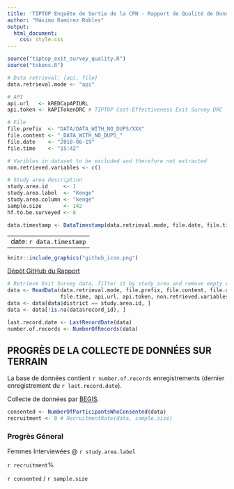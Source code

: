 ```yaml
---
title: 'TIPTOP Enquête de Sortie de la CPN - Rapport de Qualité de Données: RDC - KENGE'
author: "Máximo Ramírez Robles"
output: 
  html_document: 
    css: style.css
---
```

```r
source("tiptop_exit_survey_quality.R")
source("tokens.R")

# Data retrieval: {api, file}
data.retrieval.mode <- "api"

# API
api.url   <- kREDCapAPIURL
api.token <- kAPITokenDRC # TIPTOP Cost-Effectiveness Exit Survey DRC

# File
file.prefix  <- "DATA/DATA_WITH_NO_DUPS/XXX"
file.content <- "_DATA_WITH_NO_DUPS_"
file.date    <- "2018-06-19"
file.time    <- "15:42"

# Varibles in dataset to be excluded and therefore not extracted
non.retrieved.variables <- c()

# Study area description
study.area.id     <- 1
study.area.label  <- "Kenge"
study.area.column <- "kenge"
sample.size       <- 142
hf.to.be.surveyed <- 8

data.timestamp <- DataTimestamp(data.retrieval.mode, file.date, file.time)
```
---
date: `r data.timestamp`
---

```r
knitr::include_graphics("github_icon.png")
```
[Dépôt GitHub du Rapport](https://github.com/maxramirez84/r_tiptop_exit_survey_data_quality_report)

```r
# Retrieve Exit Survey data, filter it by study area and remove empty records
data <- ReadData(data.retrieval.mode, file.prefix, file.content, file.date, 
                 file.time, api.url, api.token, non.retrieved.variables)
data <- data[data$district == study.area.id, ]
data <- data[!is.na(data$record_id), ]

last.record.date <- LastRecordDate(data)
number.of.records <- NumberOfRecords(data)
```

## PROGRÈS DE LA COLLECTE DE DONNÉES SUR TERRAIN

La base de données contient `r number.of.records` enregistrements (dernier 
enregistrement du `r last.record.date`).

Collecte de données par [BEGIS](http://www.begis-congo.net).

```r
consented <- NumberOfParticipantsWhoConsented(data)
recruitment <- 0 # RecruitmentRate(data, sample.size)
```

### Progrès Géneral

<div class="col-left text-center">
  Femmes Interviewées @ `r study.area.label`

  <span class="big-number">`r recruitment`%</span>

  `r consented` / `r sample.size`
</div>

<div class="col-right text-center">
</div>